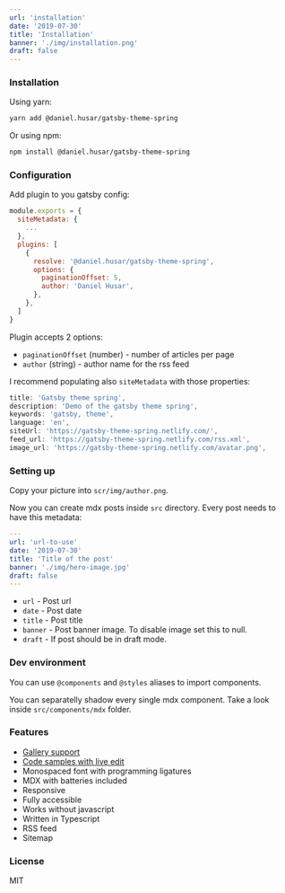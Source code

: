 ```yaml
---
url: 'installation'
date: '2019-07-30'
title: 'Installation'
banner: './img/installation.png'
draft: false
---
```


### Installation

Using yarn:

```sh
yarn add @daniel.husar/gatsby-theme-spring
```

Or using npm:

```sh
npm install @daniel.husar/gatsby-theme-spring
```

### Configuration

Add plugin to you gatsby config:

```js!gatsby-config.js
module.exports = {
  siteMetadata: {
    ...
  },
  plugins: [
    {
      resolve: '@daniel.husar/gatsby-theme-spring',
      options: {
        paginationOffset: 5,
        author: 'Daniel Husar',
      },
    },
  ]
}
```

Plugin accepts 2 options:

 - `paginationOffset` (number) - number of articles per page
 - `author` (string) - author name for the rss feed

I recommend populating also `siteMetadata` with those properties:

```js
title: 'Gatsby theme spring',
description: 'Demo of the gatsby theme spring',
keywords: 'gatsby, theme',
language: 'en',
siteUrl: 'https://gatsby-theme-spring.netlify.com/',
feed_url: 'https://gatsby-theme-spring.netlify.com/rss.xml',
image_url: 'https://gatsby-theme-spring.netlify.com/avatar.png',
```

### Setting up

Copy your picture into `scr/img/author.png`.

Now you can create mdx posts inside `src` directory.
Every post needs to have this metadata:

```yaml
---
url: 'url-to-use'
date: '2019-07-30'
title: 'Title of the post'
banner: './img/hero-image.jpg'
draft: false
---
```

 - `url` - Post url
 - `date` - Post date
 - `title` - Post title
 - `banner` - Post banner image. To disable image set this to null.
 - `draft` - If post should be in draft mode.


### Dev environment

You can use `@components` and `@styles` aliases to import components.

You can separatelly shadow every single mdx component. Take a look inside `src/components/mdx` folder.

### Features

 - [Gallery support](/components/#gallery)
 - [Code samples with live edit](/components/#simple-javascript-code-sample)
 - Monospaced font with programming ligatures
 - MDX with batteries included
 - Responsive
 - Fully accessible
 - Works without javascript
 - Written in Typescript
 - RSS feed
 - Sitemap

### License

MIT
